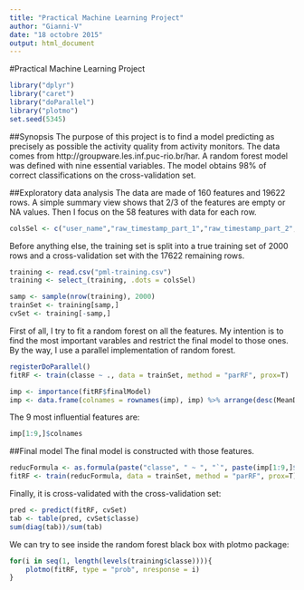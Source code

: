```yaml
---
title: "Practical Machine Learning Project"
author: "Gianni-V"
date: "18 octobre 2015"
output: html_document
---
```

#Practical Machine Learning Project
```r
library("dplyr")
library("caret")
library("doParallel")
library("plotmo")
set.seed(5345)
```
##Synopsis
The purpose of this project is to find a model predicting as precisely as possible the activity quality from activity monitors. The data comes from http://groupware.les.inf.puc-rio.br/har. A random forest model was defined with nine essential variables. The model obtains 98% of correct classifications on the cross-validation set.

##Exploratory data analysis
The data are made of 160 features and 19622 rows. A simple summary view shows that 2/3 of the features are empty or NA values. Then I focus on the 58 features with data for each row.
```r
colsSel <- c("user_name","raw_timestamp_part_1","raw_timestamp_part_2","new_window","num_window","roll_belt","pitch_belt","yaw_belt","total_accel_belt","gyros_belt_x","gyros_belt_y","gyros_belt_z","accel_belt_x","accel_belt_y","accel_belt_z","magnet_belt_x","magnet_belt_y","magnet_belt_z","roll_arm","pitch_arm","yaw_arm","total_accel_arm","gyros_arm_x","gyros_arm_y","gyros_arm_z","accel_arm_x","accel_arm_y","accel_arm_z","magnet_arm_x","magnet_arm_y","magnet_arm_z","roll_dumbbell","pitch_dumbbell","yaw_dumbbell","total_accel_dumbbell","gyros_dumbbell_x","gyros_dumbbell_y","gyros_dumbbell_z","accel_dumbbell_x","accel_dumbbell_y","accel_dumbbell_z","magnet_dumbbell_x","magnet_dumbbell_y","magnet_dumbbell_z","roll_forearm","pitch_forearm","yaw_forearm","total_accel_forearm","gyros_forearm_x","gyros_forearm_y","gyros_forearm_z","accel_forearm_x","accel_forearm_y","accel_forearm_z","magnet_forearm_x","magnet_forearm_y","magnet_forearm_z", "classe")
```
Before anything else, the training set is split into a true training set of 2000 rows and a cross-validation set  with the 17622 remaining rows.
```r
training <- read.csv("pml-training.csv")
training <- select_(training, .dots = colsSel)

samp <- sample(nrow(training), 2000)
trainSet <- training[samp,]
cvSet <- training[-samp,]
```
First of all, I try to fit a random forest on all the features. My intention is to find the most important varables and restrict the final model to those ones. By the way, I use a parallel implementation of random forest.
```r
registerDoParallel()
fitRF <- train(classe ~ ., data = trainSet, method = "parRF", prox=T)

imp <- importance(fitRF$finalModel)
imp <- data.frame(colnames = rownames(imp), imp) %>% arrange(desc(MeanDecreaseGini))
```
The 9 most influential features are:
```r
imp[1:9,]$colnames
```

##Final model
The final model is constructed with those features.
```r
reducFormula <- as.formula(paste("classe", " ~ ", "`", paste(imp[1:9,]$colnames, collapse="` + `"), "`", sep=""))
fitRF <- train(reducFormula, data = trainSet, method = "parRF", prox=T)
```
Finally, it is cross-validated with the cross-validation set:
```r
pred <- predict(fitRF, cvSet)
tab <- table(pred, cvSet$classe)
sum(diag(tab))/sum(tab)
```
We can try to see inside the random forest black box with plotmo package: 
```r
for(i in seq(1, length(levels(training$classe)))){
    plotmo(fitRF, type = "prob", nresponse = i)
}
```